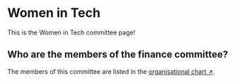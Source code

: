 # Women in Tech

This is the Women in Tech committee page!


## Who are the members of the finance committee?

The members of this committee are listed in the [organisational chart ↗](/about/organisation).